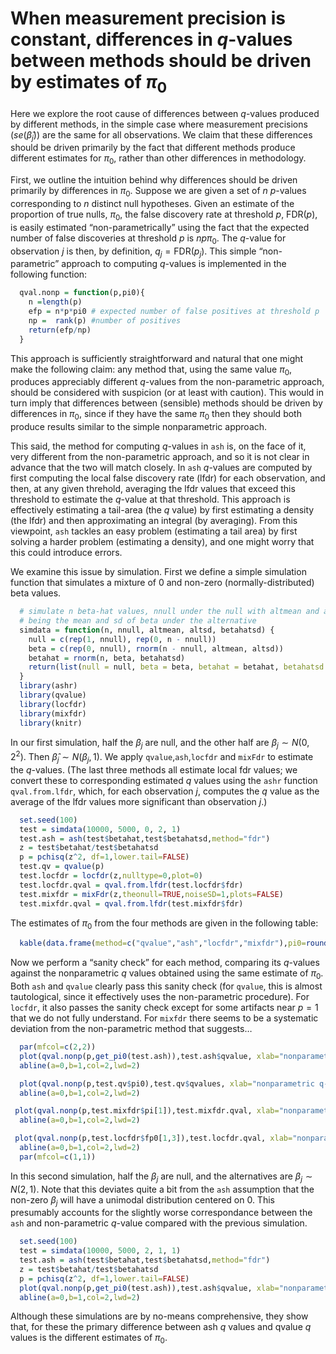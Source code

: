 # When measurement precision is constant, differences in $q$-values between methods should be driven by estimates of $\pi_0$

Here we explore the root cause of differences between $q$-values
produced by different methods, in the simple case where measurement precisions $(se(\hat\beta_j))$
are the same for all observations. We claim that these differences
should be driven primarily by the fact that different methods produce 
different estimates for $\pi_0$, rather
than other differences in methodology. 

First, we outline the intuition behind why differences should be driven primarily by differences in $\pi_0$. Suppose we are given a set of $n$ $p$-values corresponding to $n$ distinct null hypotheses.
Given an estimate of the proportion of true nulls, $\pi_0$, the false discovery
rate at threshold $p$, FDR($p$), is easily estimated "non-parametrically" using the fact that the expected number of false discoveries at threshold $p$ is 
$n p \pi_0$. The $q$-value for observation $j$ is then, by definition, $q_j = \text{FDR}(p_j)$.
This simple "non-parametric" approach to computing $q$-values is implemented in the following function:
```r
  qval.nonp = function(p,pi0){
    n =length(p)
    efp = n*p*pi0 # expected number of false positives at threshold p
    np =  rank(p) #number of positives
    return(efp/np)
  }
```

This approach is sufficiently straightforward and natural that one might make the following claim:
any method that, using the same value $\pi_0$, produces appreciably different $q$-values
from the non-parametric approach, should be considered with suspicion (or at least with caution).
This would in turn imply that differences between (sensible) methods should be driven by differences in $\pi_0$, since if they have the same $\pi_0$ then they should both produce results similar to the simple nonparametric approach.

This said, the method for computing $q$-values in `ash` is, on the face of it, very different from the non-parametric approach, and so it is not clear in advance that the two will match closely. In `ash` $q$-values are computed by first computing the local false discovery rate (lfdr) for each observation, and then, at any given threhold, 
averaging the lfdr values that exceed this threshold to estimate the $q$-value at that threshold. 
This approach is effectively estimating a tail-area (the $q$ value) by first estimating
a density (the lfdr) and then approximating an integral (by averaging). 
From this viewpoint, `ash` tackles an easy problem (estimating a tail area) by first solving a harder problem (estimating a density), and one might worry that this could introduce
errors.

We examine this issue by simulation. First we define a simple simulation function that simulates
a mixture of 0 and non-zero (normally-distributed) beta values.
```r
  # simulate n beta-hat values, nnull under the null with altmean and altsd
  # being the mean and sd of beta under the alternative
  simdata = function(n, nnull, altmean, altsd, betahatsd) {
    null = c(rep(1, nnull), rep(0, n - nnull))
    beta = c(rep(0, nnull), rnorm(n - nnull, altmean, altsd))
    betahat = rnorm(n, beta, betahatsd)
    return(list(null = null, beta = beta, betahat = betahat, betahatsd = betahatsd))
  }
  library(ashr)
  library(qvalue)
  library(locfdr)
  library(mixfdr)
  library(knitr)
```

In our first simulation, half the $\beta_j$ are null, and the other half are $\beta_j \sim N(0,2^2)$. Then $\hat\beta_j \sim N(\beta_j, 1)$. We apply `qvalue`,`ash`,`locfdr` and `mixFdr` to estimate the $q$-values. (The last three methods all estimate local fdr values; we convert these to corresponding estimated $q$ values using the `ashr` function `qval.from.lfdr`, which, for each observation $j$, computes the $q$ value as the average of the lfdr values more significant than observation $j$.)
```r
  set.seed(100)
  test = simdata(10000, 5000, 0, 2, 1) 
  test.ash = ash(test$betahat,test$betahatsd,method="fdr")
  z = test$betahat/test$betahatsd
  p = pchisq(z^2, df=1,lower.tail=FALSE)
  test.qv = qvalue(p)
  test.locfdr = locfdr(z,nulltype=0,plot=0)
  test.locfdr.qval = qval.from.lfdr(test.locfdr$fdr)
  test.mixfdr = mixFdr(z,theonull=TRUE,noiseSD=1,plots=FALSE)
  test.mixfdr.qval = qval.from.lfdr(test.mixfdr$fdr)
```

The estimates of $\pi_0$ from the four methods are given in the following table:
```r
  kable(data.frame(method=c("qvalue","ash","locfdr","mixfdr"),pi0=round(c(test.qv$pi0,get_pi0(test.ash),test.locfdr$fp0[1,3],test.mixfdr$pi[1]),digits=2)))
```

Now we perform a "sanity check" for each method, comparing its $q$-values against the
nonparametric $q$ values obtained using the same estimate of $\pi_0$. Both `ash` and `qvalue`
clearly pass this sanity check (for `qvalue`, this is almost tautological, since it effectively uses the non-parametric procedure). For `locfdr`, it also passes the sanity check except for
some artifacts near $p=1$ that we do not fully understand. For `mixfdr` there seems to be a systematic deviation from the non-parametric method that suggests...
```r
  par(mfcol=c(2,2))
  plot(qval.nonp(p,get_pi0(test.ash)),test.ash$qvalue, xlab="nonparametric q-values (with pi0 estimated by ash)", ylab = "ash q-values",main="ash")
  abline(a=0,b=1,col=2,lwd=2)

  plot(qval.nonp(p,test.qv$pi0),test.qv$qvalues, xlab="nonparametric q-values (with pi0 estimated by qvalue)", ylab = "qvalue q-values",main="qvalue")
  abline(a=0,b=1,col=2,lwd=2) 

 plot(qval.nonp(p,test.mixfdr$pi[1]),test.mixfdr.qval, xlab="nonparametric q-values (with pi0 estimated by mixfdr)", ylab = "mixfdr q-values",main="mixfdr")
  abline(a=0,b=1,col=2,lwd=2) 

 plot(qval.nonp(p,test.locfdr$fp0[1,3]),test.locfdr.qval, xlab="nonparametric q-values (with pi0 estimated by locfdr)", ylab = "locfdr q-values", main="locfdr")
  abline(a=0,b=1,col=2,lwd=2) 
  par(mfcol=c(1,1))
```



In this second simulation, half the $\beta_j$ are null, and the alternatives
are $\beta_j \sim N(2,1)$. Note that this deviates quite a bit from the `ash` assumption that
the non-zero $\beta_j$ will have a unimodal distribution centered on 0. This presumably
accounts for the slightly worse correspondance between the `ash` and non-parametric $q$-value compared with the previous simulation.
```r
  set.seed(100)
  test = simdata(10000, 5000, 2, 1, 1) 
  test.ash = ash(test$betahat,test$betahatsd,method="fdr")
  z = test$betahat/test$betahatsd
  p = pchisq(z^2, df=1,lower.tail=FALSE)
  plot(qval.nonp(p,get_pi0(test.ash)),test.ash$qvalue, xlab="nonparametric q-values (ash estimate of pi0)", ylab = "ash q-values")
  abline(a=0,b=1,col=2,lwd=2)
```

Although these simulations are by no-means comprehensive, they show that, for these the primary
difference between ash $q$ values and qvalue $q$ values is
the different estimates of $\pi_0$.

